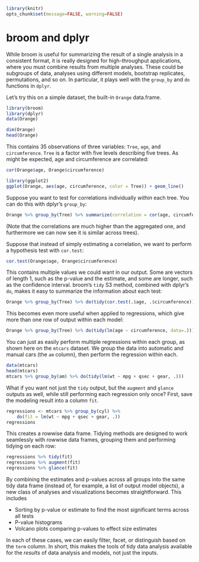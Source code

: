 <!--
%\VignetteBuilder{knitr::knitr}
%\VignetteEngine{knitr::knitr}
%\VignetteIndexEntry{broom and dplyr}
-->

```{r opts_chunk, echo=FALSE}
library(knitr)
opts_chunk$set(message=FALSE, warning=FALSE)
```

broom and dplyr
===============

While broom is useful for summarizing the result of a single analysis in a consistent format, it is really designed for high-throughput applications, where you must combine results from multiple analyses. These could be subgroups of data, analyses using different models, bootstrap replicates, permutations, and so on. In particular, it plays well with the `group_by` and `do` functions in `dplyr`.

Let's try this on a simple dataset, the built-in `Orange` data.frame.

```{r setup}
library(broom)
library(dplyr)
data(Orange)

dim(Orange)
head(Orange)
```

This contains 35 observations of three variables: `Tree`, `age`, and `circumference`. `Tree` is a factor with five levels describing five trees. As might be expected, age and circumference are correlated:

```{r}
cor(Orange$age, Orange$circumference)

library(ggplot2)
ggplot(Orange, aes(age, circumference, color = Tree)) + geom_line()
```

Suppose you want to test for correlations individually *within* each tree. You can do this with dplyr's `group_by`:

```{r}
Orange %>% group_by(Tree) %>% summarize(correlation = cor(age, circumference))
```

(Note that the correlations are much higher than the aggregated one, and furthermore we can now see it is similar across trees).

Suppose that instead of simply estimating a correlation, we want to perform a hypothesis test with `cor.test`:

```{r}
cor.test(Orange$age, Orange$circumference)
```

This contains multiple values we could want in our output. Some are vectors of length 1, such as the p-value and the estimate, and some are longer, such as the confidence interval. broom's `tidy` S3 method, combined with dplyr's `do`, makes it easy to summarize the information about each test:

```{r}
Orange %>% group_by(Tree) %>% do(tidy(cor.test(.$age, .$circumference)))
```

This becomes even more useful when applied to regressions, which give more than one row of output within each model:

```{r}
Orange %>% group_by(Tree) %>% do(tidy(lm(age ~ circumference, data=.)))
```

You can just as easily perform multiple regressions within each group, as shown here on the `mtcars` dataset. We group the data into automatic and manual cars (the `am` column), then perform the regression within each.

```{r}
data(mtcars)
head(mtcars)
mtcars %>% group_by(am) %>% do(tidy(lm(wt ~ mpg + qsec + gear, .)))
```

What if you want not just the `tidy` output, but the `augment` and `glance` outputs as well, while still performing each regression only once? First, save the modeling result into a column `fit`.

```{r}
regressions <- mtcars %>% group_by(cyl) %>%
    do(fit = lm(wt ~ mpg + qsec + gear, .))
regressions
```

This creates a rowwise data frame. Tidying methods are designed to work seamlessly with rowwise data frames, grouping them and performing tidying on each row:

```{r}
regressions %>% tidy(fit)
regressions %>% augment(fit)
regressions %>% glance(fit)
```

By combining the estimates and p-values across all groups into the same tidy data frame (instead of, for example, a list of output model objects), a new class of analyses and visualizations becomes straightforward. This includes

* Sorting by p-value or estimate to find the most significant terms across all tests
* P-value histograms
* Volcano plots comparing p-values to effect size estimates

In each of these cases, we can easily filter, facet, or distinguish based on the `term` column. In short, this makes the tools of tidy data analysis available for the *results* of data analysis and models, not just the inputs.